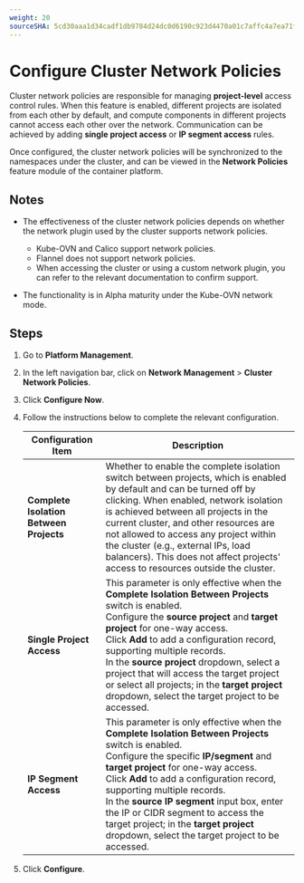 ```yaml
---
weight: 20
sourceSHA: 5cd30aaa1d34cadf1db9784d24dc0d6190c923d4470a01c7affc4a7ea71f76ed
---
```


# Configure Cluster Network Policies

Cluster network policies are responsible for managing **project-level** access control rules. When this feature is enabled, different projects are isolated from each other by default, and compute components in different projects cannot access each other over the network. Communication can be achieved by adding **single project access** or **IP segment access** rules.

Once configured, the cluster network policies will be synchronized to the namespaces under the cluster, and can be viewed in the **Network Policies** feature module of the container platform.

## Notes

- The effectiveness of the cluster network policies depends on whether the network plugin used by the cluster supports network policies.

  - Kube-OVN and Calico support network policies.
  - Flannel does not support network policies.
  - When accessing the cluster or using a custom network plugin, you can refer to the relevant documentation to confirm support.

- The functionality is in Alpha maturity under the Kube-OVN network mode.

## Steps

1. Go to **Platform Management**.

2. In the left navigation bar, click on **Network Management** > **Cluster Network Policies**.

3. Click **Configure Now**.

4. Follow the instructions below to complete the relevant configuration.

   | Configuration Item                      | Description                                                                                                                                                                                                                                                                                                                                                                                                                                                              |
   | --------------------------------------- | ------------------------------------------------------------------------------------------------------------------------------------------------------------------------------------------------------------------------------------------------------------------------------------------------------------------------------------------------------------------------------------------------------------------------------------------------------------------------ |
   | **Complete Isolation Between Projects** | Whether to enable the complete isolation switch between projects, which is enabled by default and can be turned off by clicking. When enabled, network isolation is achieved between all projects in the current cluster, and other resources are not allowed to access any project within the cluster (e.g., external IPs, load balancers). This does not affect projects' access to resources outside the cluster.                                                     |
   | **Single Project Access**               | This parameter is only effective when the **Complete Isolation Between Projects** switch is enabled.<br />Configure the **source project** and **target project** for one-way access.<br />Click **Add** to add a configuration record, supporting multiple records.<br />In the **source project** dropdown, select a project that will access the target project or select all projects; in the **target project** dropdown, select the target project to be accessed. |
   | **IP Segment Access**                   | This parameter is only effective when the **Complete Isolation Between Projects** switch is enabled.<br />Configure the specific **IP/segment** and **target project** for one-way access.<br />Click **Add** to add a configuration record, supporting multiple records.<br />In the **source IP segment** input box, enter the IP or CIDR segment to access the target project; in the **target project** dropdown, select the target project to be accessed.          |

5. Click **Configure**.
